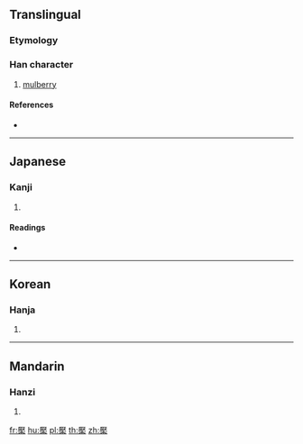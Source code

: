 ==Translingual==

===Etymology===
{{Han compound|厭|木|c1=p|c2=s|t2=tree|ls=psc}}

===Han character===
{{Han char|rn=75|rad=木|as=14|sn=18|four=|canj=MKD|ids=⿸厭木}}

# [[mulberry]]

====References====
* {{Han ref|kx=0559.050|dkj=15750|dj=0948.210|hdz=21308.060|uh=6ABF|ud=27327}}

----

==Japanese==

===Kanji===
{{ja-kanji|grade=|rs=木14}}

# {{defn|lang=ja|sort=木14}}

====Readings====
* {{ja-readings|on=[[えん]] (en)|kun=[[やまぐわ]] (yamaguwa)}}

----

==Korean==

===Hanja===
{{ko-hanja|hangeul=염|eumhun=|rv=yeom|mr=yŏm|y=yem}}

# {{defn|lang=ko|sort=木14}}

----

==Mandarin==

===Hanzi===
{{cmn-hanzi|pin=[[yǎn]] ([[yan3]])|wg=yen<sup>3</sup>}}

# {{defn|lang=cmn|sort=木14}}

[[fr:檿]]
[[hu:檿]]
[[pl:檿]]
[[th:檿]]
[[zh:檿]]